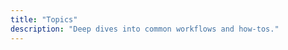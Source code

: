 ---
title: "Topics"
description: "Deep dives into common workflows and how-tos."
---

<Cards>
  <Card
    title="How to upload videos"
    href="/topics/how-to-upload-a-video"
    icon="upload-cloud"
    description="Step-by-step guide with screenshots."
  />
</Cards>
